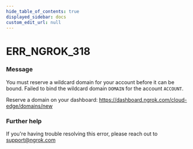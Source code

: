 ```yaml
---
hide_table_of_contents: true
displayed_sidebar: docs
custom_edit_url: null
---
```



# ERR_NGROK_318

### Message

You must reserve a wildcard domain for your account before it can be bound.
Failed to bind the wildcard domain `DOMAIN` for the account `ACCOUNT`.

Reserve a domain on your dashboard: https://dashboard.ngrok.com/cloud-edge/domains/new

### Further help

If you're having trouble resolving this error, please reach out to [support@ngrok.com](mailto:support@ngrok.com?subject=Help%20with%20ERR_NGROK_318)

<ErrorDetails error="err_ngrok_318" />
